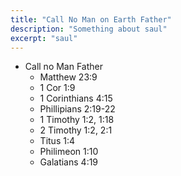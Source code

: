 ```yaml
---
title: "Call No Man on Earth Father"
description: "Something about saul"
excerpt: "saul"
---
```

- Call no Man Father
  - Matthew 23:9
  - 1 Cor 1:9
  - 1 Corinthians 4:15
  - Phillipians 2:19-22
  - 1 Timothy 1:2, 1:18
  - 2 Timothy 1:2, 2:1
  - Titus 1:4
  - Philimeon 1:10
  - Galatians 4:19
